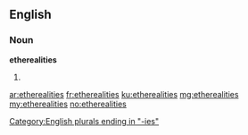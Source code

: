 ==English==

===Noun===
'''etherealities'''

# {{plural of|[[ethereality]]}}

[[Category:English plurals ending in "-ies"]]

[[ar:etherealities]]
[[fr:etherealities]]
[[ku:etherealities]]
[[mg:etherealities]]
[[my:etherealities]]
[[no:etherealities]]